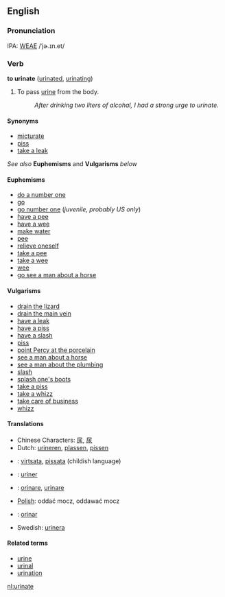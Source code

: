 ==English==

===Pronunciation===
IPA: [[WEAE]] /ˈjɚ.ɪn.et/

=== Verb ===
'''to urinate''' ([[urinated]], [[urinating]])

# To pass [[urine]] from the body.
#: ''After drinking two liters of alcohal, I had a strong urge to urinate.''

====Synonyms====
*[[micturate]]
*[[piss]]
*[[take a leak]]

''See also'' '''Euphemisms''' and '''Vulgarisms''' ''below''

==== Euphemisms ====
*[[do a number one]] <!--this is used in the UK - how about Australia?-->
*[[go]]
*[[go number one]] (''juvenile, probably US only'')<!-- "number one" is used in Australia but there is no set phrase to make it a verb - we would put it many different ways. this should probable move to "urine" -->
*[[have a pee]] <!--UK only?-->
*[[have a wee]] <!--UK only?-->
*[[make water]] <!--Morgan Freeman in Driving Miss Daisy -->
*[[pee]] <!--euphemistic for "piss"-->
*[[relieve oneself]]
*[[take a pee]] <!--US only?-->
*[[take a wee]] <!--exists?  US only?-->
*[[wee]]
*[[go see a man about a horse]]

==== Vulgarisms ====
*[[drain the lizard]]
*[[drain the main vein]]
*[[have a leak]] <!--UK only?-->
*[[have a piss]] <!--UK only?-->
*[[have a slash]] <!--UK only?-->
*[[piss]]
*[[point Percy at the porcelain]] <!--UK only?-->
*[[see a man about a horse]]
*[[see a man about the plumbing]]
*[[slash]]
*[[splash one's boots]] <!--or wet one's boots?-->
*[[take a piss]] <!--US only?-->
*[[take a whizz]] <!--US only?-->
*[[take care of business]]
*[[whizz]]

==== Translations ====
*Chinese Characters: [[尿]], [[尿]]
*Dutch: [[urineren]], [[plassen]], [[pissen]]
*{{fi}}: [[virtsata]], [[pissata]] (childish language)
*{{fr}}: [[uriner]]
*{{it}}: [[orinare]], [[urinare]]
*[[Polish]]: oddać mocz, oddawać mocz
*{{es}}: [[orinar]]
*Swedish: [[urinera]]

====Related terms====
*[[urine]]
*[[urinal]]
*[[urination]]

[[nl:urinate]]